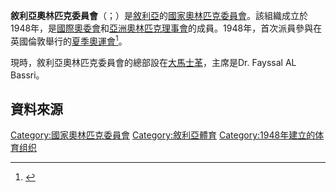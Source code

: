 {{Infobox National Olympic Committee
| title = 敘利亞奧林匹克委員會
| logo = Syrian Olympic Committee logo.svg
| 國家或地區 = SYR
| 國家或地區編碼 = SYR
| 成立日期 = 1948年
| 加入國際奧委會 = 1948年
| 所屬成員 = OCA
| 總部 = 敘利亞[[大馬士革|大馬士革]]
| 會長 = Dr. Fayssal AL Bassri
| 秘書長 =
| 網頁 = 
}}

'''敘利亞奧林匹克委員會'''（{{lang-en|Syrian Olympic Committee}}；{{lang-ar|اللجنة الأولمبية السورية}}）是[[敘利亞|敘利亞]]的[[國家奧林匹克委員會|國家奧林匹克委員會]]。該組織成立於1948年，是[[國際奧委會|國際奧委會]]和[[亞洲奧林匹克理事會|亞洲奧林匹克理事會]]的成員。1948年，首次派員參與在英國倫敦舉行的[[1948年夏季奧林匹克運動會|夏季奧運會]]<ref>{{Cite web |url=http://www.sports-reference.com/olympics/countries/SYR/ |title=Syria |access-date=2014-02-21 |archive-url=https://web.archive.org/web/20081226190432/http://www.sports-reference.com/olympics/countries/SYR/ |archive-date=2008-12-26 |dead-url=yes }}</ref>。

現時，敘利亞奧林匹克委員會的總部設在[[大馬士革|大馬士革]]，主席是Dr. Fayssal AL Bassri。

==資料來源==
{{reflist}}

{{OCA}}

[[Category:國家奧林匹克委員會|Category:國家奧林匹克委員會]]
[[Category:敘利亞體育|Category:敘利亞體育]]
[[Category:1948年建立的体育组织|Category:1948年建立的体育组织]]